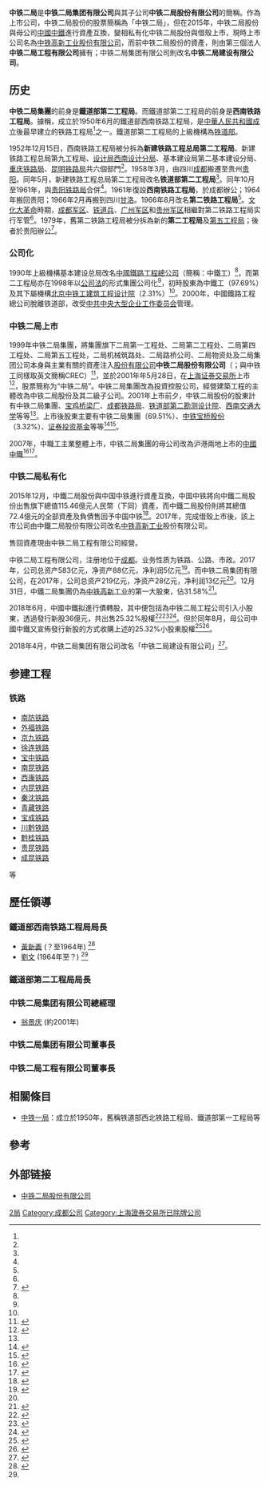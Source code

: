 {{NOT|中铁十二局|中铁二十二局|中铁二院工程集团}}
{{Infobox_Company |
  company_name = 中铁二局建设有限公司 |
  company_name_en = |
  company_logo = |
 former_name = 中铁二局集团有限公司 |
  company_type = 子公司|
  foundation = 1950年 |
  location =[[中国|中国]][[四川|四川]]成都|
  industry = 控股|
 predecessor = {{ubl|鐵道部西南铁路工程局|鐵道部第二铁路工程局|鐵道部第二工程局}} |
  key_people = | 
  net_income = {{0}}13亿元人民幣 |
 net_income_year = 2017年 |
  assets = 219亿元人民幣 |
 assets_year = 2017年 |
 equity = {{0}}28亿元人民幣 |
 equity_year = 2017年 |
  num_employees = |
  products = |
  parent = [[中國中鐵|中國中鐵]] |
 owner = [[中國中鐵|中國中鐵]] (100%) |
 subsid = [[中铁高新工业|中铁高新工业]] (31.58%) |
  homepage = |
}}
{{Infobox_Company |
  company_name = 中铁二局工程有限公司|
  company_name_en = |
  company_logo = |
  company_type = 子公司|
  foundation = 2015年 |
  location =[[中国|中国]][[四川|四川]]成都|
  industry = [[交通施工|交通施工]]、[[市政|市政]]与[[工民建|工民建]]、[[装饰装修|装饰装修]]等|
 predecessor = 中铁二局股份有限公司的資產 |
  key_people = | 
  net_income = {{0|00}}5亿元人民幣 |
 net_income_year = 2017年 |
  assets = 583亿元人民幣 |
 assets_year = 2017年 |
 equity = {{0}}88亿元人民幣 |
 equity_year = 2017年 |
  num_employees = |
  products = |
  parent = [[中國中鐵|中國中鐵]] |
  owner = [[中國中鐵|中國中鐵]] (74.68%) |
  homepage = |
}}
'''中铁二局'''是'''中铁二局集团有限公司'''與其子公司'''中铁二局股份有限公司'''的簡稱。作為上市公司，中铁二局股份的股票簡稱為「中铁二局」，但在2015年，中铁二局股份與母公司[[中國中鐵|中國中鐵]]進行資產互換，變相私有化中铁二局股份與借殼上市，現時上市公司名為[[中铁高新工业股份有限公司|中铁高新工业股份有限公司]]，而前中铁二局股份的資產，則由第三個法人'''中铁二局工程有限公司'''擁有；中铁二局集团有限公司則改名'''中铁二局建设有限公司'''。

== 历史 ==
'''中铁二局集團'''的前身是'''鐵道部第二工程局'''。而鐵道部第二工程局的前身是'''西南铁路工程局'''。據稱，成立於1950年6月的鐵道部西南铁路工程局，是[[中華人民共和國成立|中華人民共和國成立]]後最早建立的铁路工程局<ref name=招股书/>之一。鐵道部第二工程局的上級機構為[[中华人民共和国铁道部|铁道部]]。

1952年12月15日，西南铁路工程局被分拆為'''新建铁路工程总局第二工程局'''、新建铁路工程总局第九工程局、[[中铁二院工程集团|设计局西南设计分局]]、基本建设局第二基本建设分局、[[重庆铁路局|重庆铁路局]]、[[昆明铁路局|昆明铁路局]]共六個部門<ref name=中铁五局/>。1958年3月，由四川[[成都|成都]]搬遷至贵州[[贵阳|贵阳]]。同年5月，新建铁路工程总局第二工程局改名'''铁道部第二工程局'''<ref name=中铁五局/>。同年10月至1961年，與[[贵阳铁路局|贵阳铁路局]]合併<ref name=中铁五局/>。1961年復設'''西南铁路工程局'''，於成都辦公；1964年搬回贵阳；1966年2月再搬到四川[[甘洛|甘洛]]。1966年8月改名'''第二铁路工程局'''<ref name=中铁五局/>。[[文化大革命|文化大革命]]時期，[[成都军区|成都军区]]、[[中国人民解放军铁道兵|铁道兵]]、[[广州军区|广州军区]]和[[中国人民解放军贵州省军区|贵州军区]]相繼對第二铁路工程局实行军管<ref name=中铁五局/>。1979年，舊第二铁路工程局被分拆為新的'''第二工程局'''及[[中铁五局|第五工程局]]；後者於贵阳辦公<ref name=中铁五局>{{cite web|url=http://www.ztwj.cn/Singlepage.aspx?ClassCode=FZLC|title=发展历程|archiveurl=https://web.archive.org/web/20140427075852/http://www.ztwj.cn/Singlepage.aspx?ClassCode=FZLC|archivedate=2014-04-27|publisher=中铁五局集团|accessdate=2019-02-24|dead-url=no}}</ref>。
===公司化===
1990年上級機構基本建设总局改名[[中國鐵路工程總公司|中國鐵路工程總公司]]（簡稱：中鐵工）<ref name=歷史/>，而第二工程局亦在1998年以[[中华人民共和国公司法|公司法]]的形式集團公司化<ref name=招股书/>，初時股東為中鐵工（97.69%）及其下屬機構[[北京中铁工建筑工程设计院|北京中铁工建筑工程设计院]]（2.31%）<ref name=招股书/>。2000年，中國鐵路工程總公司脫離铁道部，改受[[中共中央大型企业工作委员会|中共中央大型企业工作委员会]]管理。

===中铁二局上市===
1999年中铁二局集團，將集團旗下二局第一工程处、二局第二工程处、二局第四工程处、二局第五工程处，二局机械筑路处、二局路桥公司、二局物资处及二局集团公司本身與主業有關的資產注入[[股份有限公司|股份有限公司]]'''中铁二局股份有限公司'''（{{lang-en|China Railway Erju Co., Ltd.}}；與中铁工同樣取英文簡稱CREC）<ref name=招股书>{{cite news|url=http://stock.jrj.com.cn/share,disc,2001-04-26,600528,00000000000000p83b.shtml|title=招股说明书摘要|date=2001年4月26日|access-date=2019年2月19日|publisher=中铁二局股份|archive-date=2019年2月21日|archive-url=https://web.archive.org/web/20190221034855/http://stock.jrj.com.cn/share,disc,2001-04-26,600528,00000000000000p83b.shtml|dead-url=no}}</ref>，並於2001年年5月28日，在[[上海证券交易所|上海证券交易所]]上市<ref>{{cite web|url=http://www.sse.com.cn/assortment/stock/list/info/company/index.shtml?COMPANY_CODE=600528|title=公司概况：中铁高新工业股份有限公司600528|access-date=2019年2月19日|publisher=上海证券交易所|archive-date=2019年6月9日|archive-url=https://web.archive.org/web/20190609095454/http://www.sse.com.cn/assortment/stock/list/info/company/index.shtml?COMPANY_CODE=600528|dead-url=no}}</ref>，股票簡称为“中铁二局”。中铁二局集團改為投資控股公司，經營建築工程的主體改為中铁二局股份及其二級子公司。2001年上市前夕，中铁二局股份的股東計有中铁二局集團、[[宝鸡桥梁厂|宝鸡桥梁厂]]、[[成都铁路局|成都铁路局]]、[[铁道部第二勘测设计院|铁道部第二勘测设计院]]、[[西南交通大学|西南交通大学]]等等<ref name=招股书/>。上市後股東主要有中铁二局集團（69.51%）、[[中铁宝桥股份有限公司|中铁宝桥股份]]（3.32%）、[[证券投资基金|证券投资基金]]等等<ref>{{cite report|url=http://static.sse.com.cn/disclosure/listedinfo/announcement/c/600528_2001_n.pdf|title=2001年年度报告|date=2002年|access-date=2019年2月19日|publisher=中铁二局股份|via=上交所網頁|archive-date=2019年2月21日|archive-url=https://web.archive.org/web/20190221034854/http://static.sse.com.cn/disclosure/listedinfo/announcement/c/600528_2001_n.pdf|dead-url=no}}</ref><ref>{{cite report|url=http://static.sse.com.cn/disclosure/listedinfo/announcement/c/2003-03-29/600528_2002_n.pdf|title=2002年年度报告|date=2003年|access-date=2019年2月19日|publisher=中铁二局股份|via=上交所網頁|archive-date=2019-02-21|archive-url=https://web.archive.org/web/20190221034854/http://static.sse.com.cn/disclosure/listedinfo/announcement/c/2003-03-29/600528_2002_n.pdf|dead-url=no}}</ref>。

2007年，中職工主業整體上市，中铁二局集團的母公司改為沪港兩地上市的[[中國中鐵|中國中鐵]]<ref name=歷史>{{cite book|chapter-url=http://www3.hkexnews.hk/listedco/listconews/SEHK/2007/1123/00390_253417/C115.pdf|chapter=歷史、重組及公司架構|url=http://www3.hkexnews.hk/listedco/listconews/SEHK/2007/1123/LTN20071123246_C.HTM|title=全球發售|type=招股書|publisher=中國中鐵|date=2007年11月23日|access-date=2019年2月17日|via=港交所《披露易》網頁|archive-url=https://web.archive.org/web/20190218081932/http://www3.hkexnews.hk/listedco/listconews/SEHK/2007/1123/LTN20071123246_C.HTM|archive-date=2019年2月18日|dead-url=yes}}</ref><ref>{{cite report|url=http://static.sse.com.cn/disclosure/listedinfo/announcement/c/2008-03-10/600528_2007_n.pdf|title=2007年年度报告|date=2008年|access-date=2019年2月19日|publisher=中铁二局股份|via=上交所網頁|archive-date=2019-02-21|archive-url=https://web.archive.org/web/20190221034854/http://static.sse.com.cn/disclosure/listedinfo/announcement/c/2008-03-10/600528_2007_n.pdf|dead-url=no}}</ref>。

===中铁二局私有化===
2015年12月，中鐵二局股份與中国中铁進行資產互換，中国中铁將向中鐵二局股份出售旗下總值115.46億元人民幣（下同）資產，而中鐵二局股份則將其總值72.4億元的全部資產及負債售回予中国中铁<ref>{{cite news|url=http://www.mpfinance.com/htm/finance/20151205/news/ww_ww1.htm|title=中鐵二局發新股 攤薄中鐵持股|newspaper=明報|publication-place=香港|publisher=世界華文媒體|date=2015年12月5日|access-date=2019年2月19日|archiveurl=https://web.archive.org/web/20151208160953/http://www.mpfinance.com/htm/finance/20151205/news/ww_ww1.htm|archivedate=2015年12月8日|dead-url=no}}</ref>。2017年，完成借殼上市後，該上市公司由中鐵二局股份有限公司改名[[中铁高新工业|中铁高新工业]]股份有限公司。

售回資產現由中铁二局工程有限公司經營。

中铁二局工程有限公司，注册地位于[[成都|成都]]。业务性质为铁路、公路、市政。2017年，公司总资产583亿元，净资产88亿元，净利润5亿元<ref name="report2017">{{cite report|title= 2017年年度报告|url= http://static.sse.com.cn/disclosure/listedinfo/announcement/c/2018-03-30/601390_2017_n.pdf|publisher= 中国中铁|via= 上交所網頁|page= 41|docket= |date= 2018年|access-date= 2018年4月5日|quote= |archive-date= 2018-04-03|archive-url= https://web.archive.org/web/20180403234755/http://static.sse.com.cn/disclosure/listedinfo/announcement/c/2018-03-30/601390_2017_n.pdf|dead-url= no}}</ref>。而中铁二局集团有限公司，在2017年，公司总资产219亿元，净资产28亿元，净利润13亿元<ref name="report2017"/>。{{as of|2017}}12月31日，中鐵二局集團仍為[[中铁高新工业|中铁高新工业]]的第一大股東，佔31.58%<ref>{{cite report|url=http://static.sse.com.cn/disclosure/listedinfo/announcement/c/2018-03-28/600528_2017_n.pdf|title=2017年年度报告|date=2018年|access-date=2019年2月19日|publisher=中铁高新工业|via=上交所網頁|archive-date=2019-02-21|archive-url=https://web.archive.org/web/20190221034854/http://static.sse.com.cn/disclosure/listedinfo/announcement/c/2018-03-28/600528_2017_n.pdf|dead-url=no}}</ref>。

2018年6月，中國中鐵拟進行債轉股，其中便包括為中铁二局工程公司引入小股東，透過發行新股36億元，共出售25.32%股權<ref>{{cite press release|url=http://www3.hkexnews.hk/listedco/listconews/SEHK/2018/0613/LTN20180613914_C.pdf|title=公告須予披露的交易建議引入第三方投資者對部分附屬公司進行增資|date=2018年6月13日|access-date=2019年2月20日|publisher=中國中鐵|via=港交所《披露易》網頁|archive-date=2019年2月20日|archive-url=https://web.archive.org/web/20190220150615/http://www3.hkexnews.hk/listedco/listconews/SEHK/2018/0613/LTN20180613914_C.pdf|dead-url=no}}</ref><ref>{{cite news|url=https://cn.reuters.com/article/%E4%B8%AD%E6%B8%AF%E4%B8%AA%E8%82%A1%EF%BC%9A%E4%B8%AD%E5%9B%BD%E4%B8%AD%E9%93%81%E6%8B%9F%E5%BC%95%E5%85%A5%E4%B8%AD%E5%9B%BD%E5%9B%BD%E6%96%B0%E7%AD%89%E6%9C%BA%E6%9E%84%E5%90%91%E5%AD%90%E5%85%AC%E5%8F%B8%E5%A2%9E%E8%B5%84%EF%BC%8C%E8%A7%84%E6%A8%A1%E7%BA%A6116%E4%BA%BF-idCNL4S1TG07Y|title=中港个股：中国中铁拟引入中国国新等机构向子公司增资，规模约116亿|date=2018年6月14日|access-date=2019年2月20日|agency=路透社|location=上海|archive-date=2019年2月20日|archive-url=https://web.archive.org/web/20190220150614/https://cn.reuters.com/article/%E4%B8%AD%E6%B8%AF%E4%B8%AA%E8%82%A1%EF%BC%9A%E4%B8%AD%E5%9B%BD%E4%B8%AD%E9%93%81%E6%8B%9F%E5%BC%95%E5%85%A5%E4%B8%AD%E5%9B%BD%E5%9B%BD%E6%96%B0%E7%AD%89%E6%9C%BA%E6%9E%84%E5%90%91%E5%AD%90%E5%85%AC%E5%8F%B8%E5%A2%9E%E8%B5%84%EF%BC%8C%E8%A7%84%E6%A8%A1%E7%BA%A6116%E4%BA%BF-idCNL4S1TG07Y|dead-url=no}}</ref><ref>{{cite news|url=http://finance.sina.com.cn/stock/s/2018-06-14/doc-ihcwpcmq5817075.shtml|title=中国中铁启动债转股 9家机构增资116亿|date=2018年6月14日|access-date=2019年2月20日|newspaper=证券时报|author=童璐|via=新浪財經|archive-date=2019年2月20日|archive-url=https://web.archive.org/web/20190220150615/http://finance.sina.com.cn/stock/s/2018-06-14/doc-ihcwpcmq5817075.shtml|dead-url=no}}</ref>。但於同年8月，母公司中國中鐵又宣佈發行新股的方式收購上述的25.32%小股東股權<ref>{{cite news|url=http://finance.sina.com.cn/stock/s/2018-08-07/doc-ihhkusks7332957.shtml|title=中国中铁债转股迈出实质性一步 116亿收购股东权益|date=2018年8月7日|access-date=2019年2月24日|newspaper=证券时报|via=新浪财经|archive-date=2019年2月24日|archive-url=https://web.archive.org/web/20190224231452/http://finance.sina.com.cn/stock/s/2018-08-07/doc-ihhkusks7332957.shtml|dead-url=no}}</ref><ref>{{cite press release|url=http://www3.hkexnews.hk/listedco/listconews/SEHK/2018/1022/LTN20181022575_C.pdf|title=須予披露的交易－建議發行新A股進行收購及2018年第一次臨時股東大會通告|date=2018年10月23日|access-date=2019年2月24日|publisher=中国中铁|via=港交所《披露易》網頁|archive-date=2019年2月25日|archive-url=https://web.archive.org/web/20190225044808/http://www3.hkexnews.hk/listedco/listconews/SEHK/2018/1022/LTN20181022575_C.pdf|dead-url=no}}</ref>。

2018年4月，中铁二局集团有限公司改名「中铁二局建设有限公司」<ref>{{cite report|url=http://static.sse.com.cn/disclosure/listedinfo/announcement/c/2019-03-28/600528_2018_n.pdf|title=2018年年度报告|date=2019年3月28日|access-date=2019年7月15日|publisher=中铁高新工业|via=上交所網頁|archive-date=2019年9月22日|archive-url=https://web.archive.org/web/20190922211954/http://static.sse.com.cn/disclosure/listedinfo/announcement/c/2019-03-28/600528_2018_n.pdf|dead-url=no}}</ref>。

== 参建工程 ==
=== 铁路 ===
{{refimprove-section|date=2019年2月}}
*[[南防铁路|南防铁路]]
*[[外福铁路|外福铁路]]
*[[京九铁路|京九铁路]]
*[[徐连铁路|徐连铁路]]
*[[宝中铁路|宝中铁路]]
*[[南昆铁路|南昆铁路]]
*[[西康铁路|西康铁路]]
*[[内昆铁路|内昆铁路]]
*[[秦沈铁路|秦沈铁路]]
*[[青藏铁路|青藏铁路]]
*[[宝成铁路|宝成铁路]]
*[[川黔铁路|川黔铁路]]
*[[黔桂铁路|黔桂铁路]]
*[[贵昆铁路|贵昆铁路]]
*[[成昆铁路|成昆铁路]]
等
==歷任領導==
===鐵道部西南铁路工程局局長===
* [[黃新義|黃新義]] (？至1964年) <ref name=劉文>{{cite journal|url=http://www.gov.cn/gongbao/shuju/1964/gwyb196409.pdf|title=国务院命令|journal=国务院公报|volume=一九六四年|issue=第九号 (总第二九七号)|date=1964-06-05|orig-year=1964年6月17日印發|author=國務院總理周恩來|access-date=2019年2月25日|archive-date=2020年11月4日|archive-url=https://web.archive.org/web/20201104195818/http://www.gov.cn/gongbao/shuju/1964/gwyb196409.pdf|dead-url=no}}</ref>{{rp|175}}
* [[劉文_(鐵道部)|劉文]] (1964年至？)  <ref name=劉文/>{{rp|165}}

===鐵道部第二工程局局長===
===中铁二局集团有限公司總經理===
* [[翁景庆|翁景庆]] (約2001年)

===中铁二局集团有限公司董事長===
===中铁二局工程有限公司董事長===

==相關條目==
* [[中铁一局|中铁一局]]：成立於1950年，舊稱铁道部西北铁路工程局、鐵道部第一工程局等

==參考==
{{reflist|30em}}

== 外部链接 ==
*[http://2j.crec.cn 中铁二局股份有限公司] {{Wayback|url=http://2j.crec.cn/ |date=20201020055705 }}


[[Category:中国中铁子公司|2局]]
[[Category:成都公司|Category:成都公司]]
[[Category:上海證券交易所已除牌公司|Category:上海證券交易所已除牌公司]]